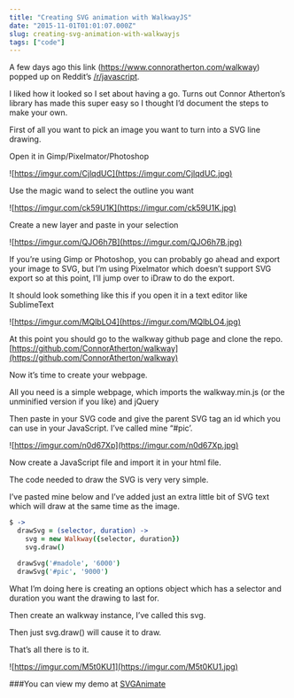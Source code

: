 ```yaml
---
title: "Creating SVG animation with WalkwayJS"
date: "2015-11-01T01:01:07.000Z"
slug: creating-svg-animation-with-walkwayjs
tags: ["code"]
---
```


A few days ago this link (https://www.connoratherton.com/walkway) popped up on Reddit’s [/r/javascript](https://reddit.com/r/javascript).

I liked how it looked so I set about having a go. Turns out Connor Atherton’s library has made this super easy so I thought I’d document the steps to make your own.

First of all you want to pick an image you want to turn into a SVG line drawing.

Open it in Gimp/Pixelmator/Photoshop

![https://imgur.com/CjlqdUC](https://imgur.com/CjlqdUC.jpg)

Use the magic wand to select the outline you want

![https://imgur.com/ck59U1K](https://imgur.com/ck59U1K.jpg)

Create a new layer and paste in your selection

![https://imgur.com/QJO6h7B](https://imgur.com/QJO6h7B.jpg)

If you’re using Gimp or Photoshop, you can probably go ahead and export your image to SVG, but I’m using Pixelmator which doesn’t support SVG export so at this point, I’ll jump over to iDraw to do the export.

It should look something like this if you open it in a text editor like SublimeText

![https://imgur.com/MQlbLO4](https://imgur.com/MQlbLO4.jpg)

At this point you should go to the walkway github page and clone the repo. [https://github.com/ConnorAtherton/walkway](https://github.com/ConnorAtherton/walkway)

Now it’s time to create your webpage.

All you need is a simple webpage, which imports the walkway.min.js (or the unminified version if you like) and jQuery

Then paste in your SVG code and give the parent SVG tag an id which you can use in your JavaScript. I’ve called mine “#pic’.

![https://imgur.com/n0d67Xp](https://imgur.com/n0d67Xp.jpg)

Now create a JavaScript file and import it in your html file.

The code needed to draw the SVG is very very simple.

I’ve pasted mine below and I’ve added just an extra little bit of SVG text which will draw at the same time as the image.

```coffeescript
$ ->
  drawSvg = (selector, duration) ->
    svg = new Walkway({selector, duration})
    svg.draw()

  drawSvg('#madole', '6000')
  drawSvg('#pic', '9000')

```

What I’m doing here is creating an options object which has a selector and duration you want the drawing to last for.

Then create an walkway instance, I’ve called this svg.

Then just svg.draw() will cause it to draw.

That’s all there is to it.

![https://imgur.com/M5t0KU1](https://imgur.com/M5t0KU1.jpg)

###You can view my demo at [SVGAnimate](https://madole.github.io/SVGAnimate-WalkwayJS/)
